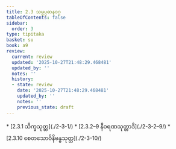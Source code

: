 ```yaml
---
title: 2.3 သမ္မပ္ပဓာနဝဂ္ဂ
tableOfContents: false
sidebar:
  order: 3
type: tipitaka
basket: su
book: a9
review:
  current: review
  updated: '2025-10-27T21:48:29.468481'
  updated_by: ''
  notes: ''
  history:
  - state: review
    date: '2025-10-27T21:48:29.468481'
    updated_by: ''
    notes: ''
    previous_state: draft
---
```



<ReviewStatus review={frontmatter.review} showDetails={true} />

<HypothesisAnnotation frontmatter={frontmatter} />

<DynamicBreadcrumb />



<TableOfContents book="a9" section="2.3">
* [2.3.1 သိက္ခသုတ္တ](./2-3-1/)
* [2.3.2–9 နီဝရဏသုတ္တာဒိ](./2-3-2–9/)
* [2.3.10 စေတသောဝိနိဗန္ဓသုတ္တ](./2-3-10/)
</TableOfContents>